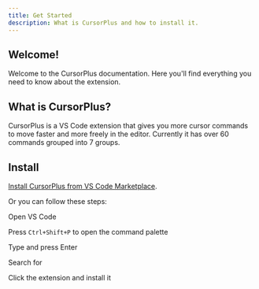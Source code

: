 ```yaml
---
title: Get Started
description: What is CursorPlus and how to install it.
---
```



## Welcome!

Welcome to the CursorPlus documentation. Here you'll find everything you need to know about the extension.

## What is CursorPlus?

CursorPlus is a VS Code extension that gives you more cursor commands to move faster and more freely in the editor. Currently it has over 60 commands grouped into 7 groups.

## Install

[Install CursorPlus from VS Code Marketplace](https://marketplace.visualstudio.com/items?itemName=TRDev20.cursor-plus).

Or you can follow these steps:

<Steps>

<Step>

Open VS Code

</Step>

<Step>

Press `Ctrl+Shift+P` to open the command palette

</Step>

<Step>

Type <CopyText text="Extensions: Install Extensions" code /> and press Enter

</Step>

<Step>

Search for <CopyText text="CursorPlus" />

</Step>

<Step>

Click the extension and install it

</Step>

</Steps>
